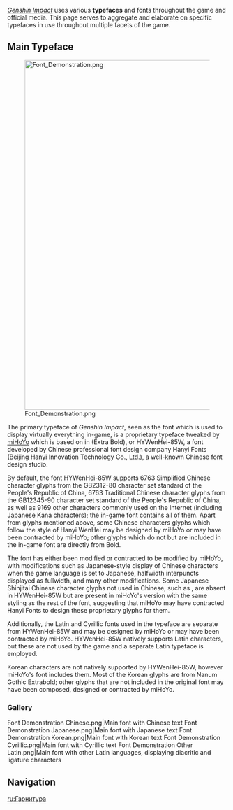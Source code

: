 {{Terminology Infobox
|type         = Genshin Impact
}}
''[[Genshin Impact]]'' uses various '''typefaces''' and fonts throughout the game and official media. This page serves to aggregate and elaborate on specific typefaces in use throughout multiple facets of the game.

==Main Typeface==
[[File:Font Demonstration.png|800px|alt=A demonstration of Genshin's font displaying example text, such as "The quick brown fox jumps over the lazy dog," numbers, and symbols.]]

The primary typeface of ''Genshin Impact'', seen as the font which is used to display virtually everything in-game, is a proprietary typeface tweaked by [[miHoYo]] which is based on {{Lang|Hanyi WenHei|zh=汉仪文黑|zh_rm=Hànyí Wénhēi}} in {{w|Font#Weight|85W weight}} (Extra Bold), or HYWenHei-85W, a font developed by Chinese professional font design company Hanyi Fonts (Beijing Hanyi Innovation Technology Co., Ltd.), a well-known Chinese font design studio.

By default, the font HYWenHei-85W supports 6763 Simplified Chinese character glyphs from the GB2312-80 character set standard of the People's Republic of China, 6763 Traditional Chinese character glyphs from the GB12345-90 character set standard of the People's Republic of China, as well as 9169 other characters commonly used on the Internet (including Japanese Kana characters); the in-game font contains all of them. Apart from glyphs mentioned above, some Chinese characters glyphs which follow the style of Hanyi WenHei may be designed by miHoYo or may have been contracted by miHoYo; other glyphs which do not but are included in the in-game font are directly from {{Lang|Microsoft YaHei|zh=微软雅黑|zh_rm=Wēiruǎn Yǎhēi}} Bold.

The font has either been modified or contracted to be modified by miHoYo, with modifications such as Japanese-style display of Chinese characters when the game language is set to Japanese, halfwidth interpuncts displayed as fullwidth, and many other modifications. Some Japanese Shinjitai Chinese character glyphs not used in Chinese, such as {{ja|図}}, are absent in HYWenHei-85W but are present in miHoYo's version with the same styling as the rest of the font, suggesting that miHoYo may have contracted Hanyi Fonts to design these proprietary glyphs for them.

Additionally, the Latin and Cyrillic fonts used in the typeface are separate from HYWenHei-85W and may be designed by miHoYo or may have been contracted by miHoYo. HYWenHei-85W natively supports Latin characters, but these are not used by the game and a separate Latin typeface is employed.

Korean characters are not natively supported by HYWenHei-85W, however miHoYo's font includes them. Most of the Korean glyphs are from Nanum Gothic Extrabold; other glyphs that are not included in the original font may have been composed, designed or contracted by miHoYo.

===Gallery===
<gallery>
Font Demonstration Chinese.png|Main font with Chinese text
Font Demonstration Japanese.png|Main font with Japanese text
Font Demonstration Korean.png|Main font with Korean text
Font Demonstration Cyrillic.png|Main font with Cyrillic text
Font Demonstration Other Latin.png|Main font with other Latin languages, displaying diacritic and ligature characters
</gallery>

==Navigation==
{{Lore Navbox}}

[[ru:Гарнитура]]